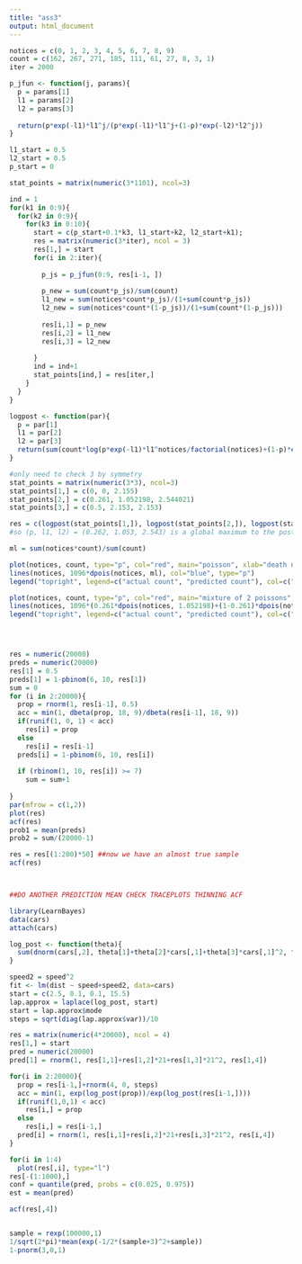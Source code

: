 ```yaml
---
title: "ass3"
output: html_document
---
```


```r
notices = c(0, 1, 2, 3, 4, 5, 6, 7, 8, 9)
count = c(162, 267, 271, 185, 111, 61, 27, 8, 3, 1)
iter = 2000

p_jfun <- function(j, params){
  p = params[1]
  l1 = params[2]
  l2 = params[3]
  
  return(p*exp(-l1)*l1^j/(p*exp(-l1)*l1^j+(1-p)*exp(-l2)*l2^j))
}

l1_start = 0.5
l2_start = 0.5
p_start = 0

stat_points = matrix(numeric(3*1101), ncol=3)

ind = 1
for(k1 in 0:9){
  for(k2 in 0:9){
    for(k3 in 0:10){
      start = c(p_start+0.1*k3, l1_start+k2, l2_start+k1);
      res = matrix(numeric(3*iter), ncol = 3)
      res[1,] = start
      for(i in 2:iter){
          
        p_js = p_jfun(0:9, res[i-1, ])
        
        p_new = sum(count*p_js)/sum(count)
        l1_new = sum(notices*count*p_js)/(1+sum(count*p_js))
        l2_new = sum(notices*count*(1-p_js))/(1+sum(count*(1-p_js)))
        
        res[i,1] = p_new
        res[i,2] = l1_new
        res[i,3] = l2_new
        
      }
      ind = ind+1
      stat_points[ind,] = res[iter,]
    }
  }
}

logpost <- function(par){
  p = par[1]
  l1 = par[2]
  l2 = par[3]
  return(sum(count*log(p*exp(-l1)*l1^notices/factorial(notices)+(1-p)*exp(-l2)*l2^notices/factorial(notices)))-l1-l2)
}

#only need to check 3 by symmetry
stat_points = matrix(numeric(3*3), ncol=3)
stat_points[1,] = c(0, 0, 2.155)
stat_points[2,] = c(0.261, 1.052198, 2.544021)
stat_points[3,] = c(0.5, 2.153, 2.153)

res = c(logpost(stat_points[1,]), logpost(stat_points[2,]), logpost(stat_points[3,]))
#so (p, l1, l2) = (0.262, 1.053, 2.543) is a global maximum to the posteriod

ml = sum(notices*count)/sum(count)

plot(notices, count, type="p", col="red", main="poisson", xlab="death notices", ylab="day count", ylim=c(0,300))
lines(notices, 1096*dpois(notices, ml), col="blue", type="p")
legend("topright", legend=c("actual count", "predicted count"), col=c("red", "blue"), lw=c(1,1))

plot(notices, count, type="p", col="red", main="mixture of 2 poissons", xlab="death notices", ylab="day count", ylim=c(0,300))
lines(notices, 1096*(0.261*dpois(notices, 1.052198)+(1-0.261)*dpois(notices, 2.544021)), col="blue", type="p")
legend("topright", legend=c("actual count", "predicted count"), col=c("red", "blue"), lw=c(1,1))





```

```r

res = numeric(20000)
preds = numeric(20000)
res[1] = 0.5
preds[1] = 1-pbinom(6, 10, res[1])
sum = 0
for (i in 2:20000){
  prop = rnorm(1, res[i-1], 0.5)
  acc = min(1, dbeta(prop, 18, 9)/dbeta(res[i-1], 18, 9))
  if(runif(1, 0, 1) < acc)
    res[i] = prop
  else
    res[i] = res[i-1]
  preds[i] = 1-pbinom(6, 10, res[i])
  
  if (rbinom(1, 10, res[i]) >= 7)
    sum = sum+1
  
}
par(mfrow = c(1,2))
plot(res)
acf(res)
prob1 = mean(preds)
prob2 = sum/(20000-1)

res = res[(1:200)*50] ##now we have an almost true sample
acf(res)



##DO ANOTHER PREDICTION MEAN CHECK TRACEPLOTS THINNING ACF
```
```r
library(LearnBayes)
data(cars)
attach(cars)

log_post <- function(theta){
  sum(dnorm(cars[,2], theta[1]+theta[2]*cars[,1]+theta[3]*cars[,1]^2, theta[4], log=TRUE))
}

speed2 = speed^2
fit <- lm(dist ~ speed+speed2, data=cars)
start = c(2.5, 0.1, 0.1, 15.5)
lap.approx = laplace(log_post, start)
start = lap.approx$mode
steps = sqrt(diag(lap.approx$var))/10

res = matrix(numeric(4*20000), ncol = 4)
res[1,] = start
pred = numeric(20000)
pred[1] = rnorm(1, res[1,1]+res[1,2]*21+res[1,3]*21^2, res[1,4])

for(i in 2:20000){
  prop = res[i-1,]+rnorm(4, 0, steps)
  acc = min(1, exp(log_post(prop))/exp(log_post(res[i-1,])))
  if(runif(1,0,1) < acc)
    res[i,] = prop
  else
    res[i,] = res[i-1,]
  pred[i] = rnorm(1, res[i,1]+res[i,2]*21+res[i,3]*21^2, res[i,4])
}

for(i in 1:4)
  plot(res[,i], type="l")
res[-(1:1000),]
conf = quantile(pred, probs = c(0.025, 0.975))
est = mean(pred)

acf(res[,4])



```
```r
sample = rexp(100000,1)
1/sqrt(2*pi)*mean(exp(-1/2*(sample+3)^2+sample))
1-pnorm(3,0,1)
```

